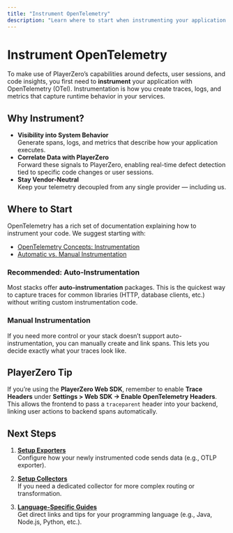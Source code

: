 ```yaml
---
title: "Instrument OpenTelemetry"
description: "Learn where to start when instrumenting your application with OpenTelemetry for use with PlayerZero."
---
```


# Instrument OpenTelemetry

To make use of PlayerZero’s capabilities around defects, user sessions, and code insights, you first need to **instrument** your application with OpenTelemetry (OTel). Instrumentation is how you create traces, logs, and metrics that capture runtime behavior in your services.

## Why Instrument?

- **Visibility into System Behavior**  
  Generate spans, logs, and metrics that describe how your application executes.
- **Correlate Data with PlayerZero**  
  Forward these signals to PlayerZero, enabling real-time defect detection tied to specific code changes or user sessions.
- **Stay Vendor-Neutral**  
  Keep your telemetry decoupled from any single provider — including us.

## Where to Start

OpenTelemetry has a rich set of documentation explaining how to instrument your code. We suggest starting with:

- [OpenTelemetry Concepts: Instrumentation](https://opentelemetry.io/docs/concepts/instrumentation/)
- [Automatic vs. Manual Instrumentation](https://opentelemetry.io/docs/concepts/instrumentation/#automatic-instrumentation)

### Recommended: Auto-Instrumentation
Most stacks offer **auto-instrumentation** packages. This is the quickest way to capture traces for common libraries (HTTP, database clients, etc.) without writing custom instrumentation code.

### Manual Instrumentation
If you need more control or your stack doesn’t support auto-instrumentation, you can manually create and link spans. This lets you decide exactly what your traces look like.

## PlayerZero Tip

If you’re using the **PlayerZero Web SDK**, remember to enable **Trace Headers** under **Settings > Web SDK → Enable OpenTelemetry Headers**. This allows the frontend to pass a `traceparent` header into your backend, linking user actions to backend spans automatically.

## Next Steps

1. **[Setup Exporters](/docs/integrations/opentelemetry/setup-exporters)**  
   Configure how your newly instrumented code sends data (e.g., OTLP exporter).

2. **[Setup Collectors](/docs/integrations/opentelemetry/setup-collectors)**  
   If you need a dedicated collector for more complex routing or transformation.

3. **[Language-Specific Guides](/docs/integrations/opentelemetry/recipes)**  
   Get direct links and tips for your programming language (e.g., Java, Node.js, Python, etc.).

